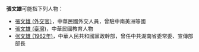 '''張文雄'''可能指下列人物：
* [[張文雄_(外交官）|張文雄 (外交官）]]，中華民國外交人員，曾駐中南美洲等國
* [[張文雄_(臺灣)|張文雄 (臺灣)]]，中華民國教育人物
* [[张文雄_(1962年)|张文雄 (1962年)]]，中華人民共和國黨政幹部，曾任中共湖南省委常委、宣傳部部長
{{Disambiguation|W|cat=三字张姓人名消歧义}}